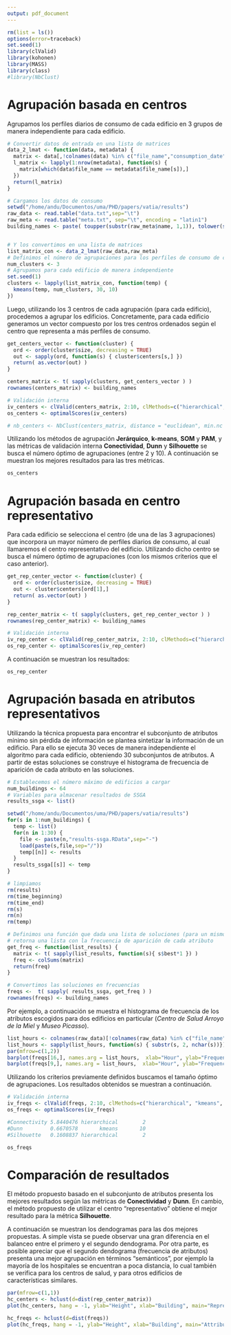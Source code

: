 ```yaml
---
output: pdf_document
---
```

```r
rm(list = ls())
options(error=traceback)
set.seed(1)
library(clValid)
library(kohonen)
library(MASS)
library(class)
#library(NbClust)
```



# Agrupación basada en centros

Agrupamos los perfiles diarios de consumo de cada edificio en 3 grupos de manera independiente para cada edificio.

``` r
# Convertir datos de entrada en una lista de matrices
data_2_lmat <- function(data, metadata) {
  matrix <- data[,!colnames(data) %in% c("file_name","consumption_date")]
  l_matrix <- lapply(1:nrow(metadata), function(s) {
    matrix[which(data$file_name == metadata$file_name[s]),]
  })
  return(l_matrix)
}

# Cargamos los datos de consumo
setwd("/home/andu/Documentos/uma/PHD/papers/vatia/results")
raw_data <- read.table("data.txt",sep="\t")
raw_meta <- read.table("meta.txt", sep="\t", encoding = "latin1")
building_names <- paste( toupper(substr(raw_meta$name, 1,1)), tolower(substr(raw_meta$name, 2,20)), sep="")


# Y los convertimos en una lista de matrices
list_matrix_con <- data_2_lmat(raw_data,raw_meta)
# Definimos el número de agrupaciones para los perfiles de consumo de cada edificio
num_clusters <- 3
# Agrupamos para cada edificio de manera independiente
set.seed(1)
clusters <- lapply(list_matrix_con, function(temp) {
  kmeans(temp, num_clusters, 30, 10)
})


```

Luego, utilizando los 3 centros de cada agrupación (para cada edificio), procedemos a agrupar los edificios. Concretamente, para cada edificio generamos un vector compuesto por los tres centros ordenados según el centro que representa a más perfiles de consumo.

``` r
get_centers_vector <- function(cluster) {
  ord <- order(cluster$size, decreasing = TRUE)
  out <- sapply(ord, function(s) { cluster$centers[s,] })
  return( as.vector(out) )
}

centers_matrix <- t( sapply(clusters, get_centers_vector ) )
rownames(centers_matrix) <- building_names

# Validación interna
iv_centers <- clValid(centers_matrix, 2:10, clMethods=c("hierarchical", "kmeans", "som", "pam"), validation="internal")
os_centers <- optimalScores(iv_centers)

# nb_centers <- NbClust(centers_matrix, distance = "euclidean", min.nc = 2,  max.nc = 10, method = "complete", index ="dunn")
```

Utilizando los métodos de agrupación **Jerárquico**, **k-means**, **SOM** y **PAM**, y las métricas de validación interna **Conectividad**, **Dunn** y **Silhouette** se busca el número óptimo de agrupaciones (entre 2 y 10). A continuación se muestran los mejores resultados para las tres métricas.

``` r
os_centers
```



# Agrupación basada en centro representativo

Para cada edificio se selecciona el centro (de una de las 3 agrupaciones) que incorpora un mayor número de perfiles diarios de consumo, al cual llamaremos el centro  representativo del edificio. Utilizando dicho centro se busca el número óptimo de agrupaciones (con los mismos criterios que el caso anterior).

``` r
get_rep_center_vector <- function(cluster) {
  ord <- order(cluster$size, decreasing = TRUE)
  out <- cluster$centers[ord[1],]
  return( as.vector(out) )
}

rep_center_matrix <- t( sapply(clusters, get_rep_center_vector ) )
rownames(rep_center_matrix) <- building_names

# Validación interna
iv_rep_center <- clValid(rep_center_matrix, 2:10, clMethods=c("hierarchical", "kmeans", "som", "pam"), validation="internal")
os_rep_center <- optimalScores(iv_rep_center)

```

A continuación se muestran los resultados:

``` r
os_rep_center
```




# Agrupación basada en atributos representativos

Utilizando la técnica propuesta para encontrar el subconjunto de atributos mínimo sin pérdida de información se plantea sintetizar la información de un edificio. Para ello se ejecuta 30 veces de manera independiente el algoritmo para cada edificio, obteniendo 30 subconjuntos de atributos. A partir de estas soluciones se construye el histograma de frecuencia de aparición de cada atributo en las soluciones.

``` r
# Establecemos el número máximo de edificios a cargar
num_buildings <- 64
# Variables para almacenar resultados de SSGA
results_ssga <- list()

setwd("/home/andu/Documentos/uma/PHD/papers/vatia/results")
for(s in 1:num_buildings) {
  temp <- list()
  for(n in 1:30) {
    file <- paste(n,"results-ssga.RData",sep="-")
    load(paste(s,file,sep="/"))
    temp[[n]] <- results
  }
  results_ssga[[s]] <- temp
}

# limpiamos
rm(results)
rm(time_beginning)
rm(time_end)
rm(s)
rm(n)
rm(temp)

# Definimos una función que dada una lista de soluciones (para un mismo edificio)
# retorna una lista con la frecuencia de aparición de cada atributo
get_freq <- function(list_results) {
  matrix <- t( sapply(list_results, function(s){ s$best*1 }) )
  freq <- colSums(matrix)
  return(freq)
}

# Convertimos las soluciones en frecuencias
freqs <-  t( sapply( results_ssga, get_freq ) )
rownames(freqs) <- building_names
```

Por ejemplo, a continuación se muestra el histograma de frecuencia de los atributos escogidos para dos edificios en particular (*Centro de Salud Arroyo de la Miel* y *Museo Picasso*).

``` r
list_hours <- colnames(raw_data)[!colnames(raw_data) %in% c("file_name","consumption_date")]
list_hours <- sapply(list_hours, function(s) { substr(s, 2, nchar(s))})
par(mfrow=c(1,2))
barplot(freqs[16,], names.arg = list_hours,  xlab="Hour", ylab="Frequency", main="Healthcare Center", ylim=c(0,30))
barplot(freqs[9,], names.arg = list_hours,  xlab="Hour", ylab="Frequency", main="Museum", ylim=c(0,30))
```

Utilizando los criterios previamente definidos buscamos el tamaño óptimo de agrupaciones. Los resultados obtenidos se muestran a continuación.

``` r

# Validación interna 
iv_freqs <- clValid(freqs, 2:10, clMethods=c("hierarchical", "kmeans", "som", "pam"), validation="internal")
os_freqs <- optimalScores(iv_freqs)

#Connectivity 5.8440476 hierarchical        2
#Dunn         0.6670578       kmeans       10
#Silhouette   0.1608837 hierarchical        2
```

``` r
os_freqs
```



# Comparación de resultados

El método propuesto basado en el subconjunto de atributos presenta los mejores resultados según las métricas de **Conectividad** y **Dunn**. En cambio, el método propuesto de utilizar el 
centro "representativo" obtiene el mejor resultado para la métrica **Silhouette**.

A continuación se muestran los dendogramas para las dos mejores propuestas. A simple vista se puede observar una gran diferencia en el balanceo entre el primero y el segundo dendograma. Por otra parte, es posible apreciar que el segundo dendograma (frecuencia de atributos) presenta una mejor agrupación en términos "semánticos", por ejemplo la mayoría de los hospitales se encuentran a poca distancia, lo cual también se verifica para los centros de salud, y para otros edificios de características similares.


``` r
par(mfrow=c(1,1))
hc_centers <- hclust(d=dist(rep_center_matrix))
plot(hc_centers, hang = -1, ylab="Height", xlab="Building", main="Representative Center Dendogram", sub="", cex=0.7)
```

``` r
hc_freqs <- hclust(d=dist(freqs))
plot(hc_freqs, hang = -1, ylab="Height", xlab="Building", main="Attribute Freq Dendogram", sub="", cex=0.7)
```


